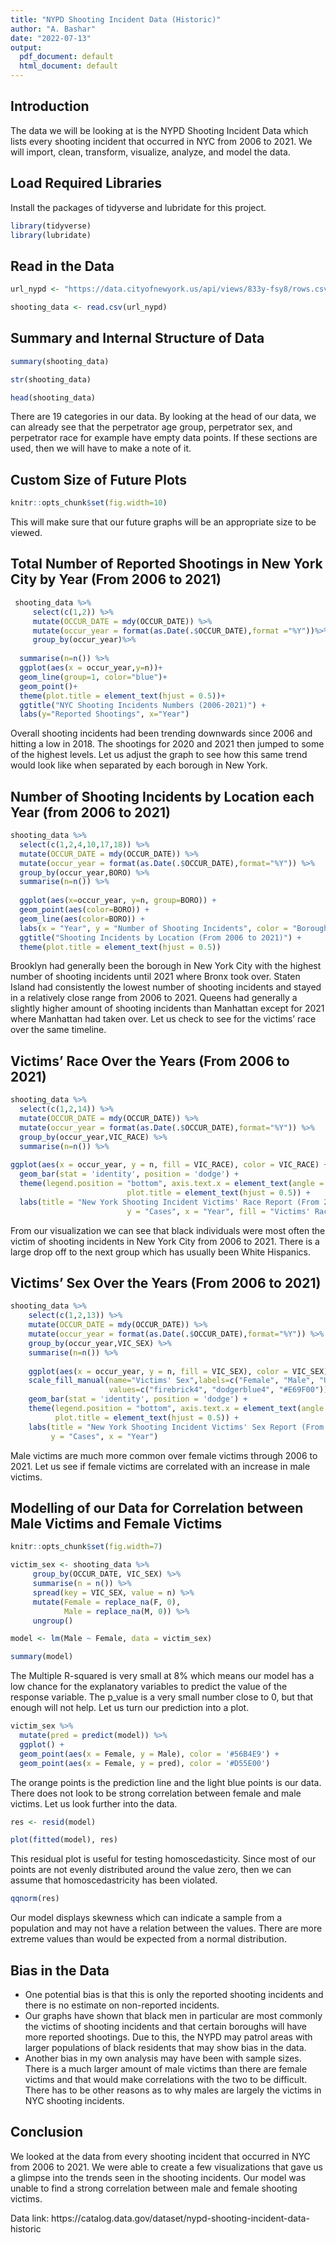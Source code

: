 ---
title: "NYPD Shooting Incident Data (Historic)"
author: "A. Bashar"
date: "2022-07-13"
output:
  pdf_document: default
  html_document: default
---

## Introduction ##

The data we will be looking at is the NYPD Shooting Incident Data which lists every shooting incident that occurred in NYC from 2006 to 2021. We will import, clean, transform, visualize, analyze, and model the data.  

## Load Required Libraries ##

Install the packages of tidyverse and lubridate for this project.
```{r library, echo=TRUE, warning=FALSE}
 
library(tidyverse)
library(lubridate)
```

## Read in the Data ##

```{r csv file, echo=TRUE}
url_nypd <- "https://data.cityofnewyork.us/api/views/833y-fsy8/rows.csv?accessType=DOWNLOAD"

shooting_data <- read.csv(url_nypd)
```

## Summary and Internal Structure of Data ##

```{r shooting_data, echo=TRUE}
summary(shooting_data)

str(shooting_data)

head(shooting_data)
```

There are 19 categories in our data. By looking at the head of our data, we can already see that the perpetrator age group, perpetrator sex, and perpetrator race for example have empty data points. If these sections are used, then we will have to make a note of it. 

## Custom Size of Future Plots ##

```{r size of plots, echo=TRUE}
knitr::opts_chunk$set(fig.width=10)
```

This will make sure that our future graphs will be an appropriate size to be viewed. 

## Total Number of Reported Shootings in New York City by Year (From 2006 to 2021) ##

```{r Number of Reported Shootings per Year, echo=TRUE}
 shooting_data %>%
     select(c(1,2)) %>%
     mutate(OCCUR_DATE = mdy(OCCUR_DATE)) %>%
     mutate(occur_year = format(as.Date(.$OCCUR_DATE),format ="%Y"))%>%
     group_by(occur_year)%>%
  
  summarise(n=n()) %>%
  ggplot(aes(x = occur_year,y=n))+
  geom_line(group=1, color="blue")+
  geom_point()+
  theme(plot.title = element_text(hjust = 0.5))+
  ggtitle("NYC Shooting Incidents Numbers (2006-2021)") +
  labs(y="Reported Shootings", x="Year")
```

Overall shooting incidents had been trending downwards since 2006 and hitting a low in 2018. The shootings for 2020 and 2021 then jumped to some of the highest levels. Let us adjust the graph to see how this same trend would look like when separated by each borough in New York.

## Number of Shooting Incidents by Location each Year (from 2006 to 2021) ##

```{r Number of Shooting Incidents by Location each Year, message=FALSE, echo=TRUE}
shooting_data %>%
  select(c(1,2,4,10,17,18)) %>%
  mutate(OCCUR_DATE = mdy(OCCUR_DATE)) %>%
  mutate(occur_year = format(as.Date(.$OCCUR_DATE),format="%Y")) %>%
  group_by(occur_year,BORO) %>%  
  summarise(n=n()) %>%
  
  ggplot(aes(x=occur_year, y=n, group=BORO)) +
  geom_point(aes(color=BORO)) +
  geom_line(aes(color=BORO)) +
  labs(x = "Year", y = "Number of Shooting Incidents", color = "Borough") +
  ggtitle("Shooting Incidents by Location (From 2006 to 2021)") +
  theme(plot.title = element_text(hjust = 0.5))
```

Brooklyn had generally been the borough in New York City with the highest number of shooting incidents until 2021 where Bronx took over. Staten Island had consistently the lowest number of shooting incidents and stayed in a relatively close range from 2006 to 2021. Queens had generally a slightly higher amount of shooting incidents than Manhattan except for 2021 where Manhattan had taken over. Let us check to see for the victims' race over the same timeline.   

## Victims' Race Over the Years (From 2006 to 2021) ##

```{r Victim Race Over the Years, message=FALSE, echo=TRUE}
shooting_data %>%
  select(c(1,2,14)) %>%
  mutate(OCCUR_DATE = mdy(OCCUR_DATE)) %>%
  mutate(occur_year = format(as.Date(.$OCCUR_DATE),format="%Y")) %>%
  group_by(occur_year,VIC_RACE) %>%  
  summarise(n=n()) %>%
  
ggplot(aes(x = occur_year, y = n, fill = VIC_RACE), color = VIC_RACE) +
  geom_bar(stat = 'identity', position = 'dodge') +
  theme(legend.position = "bottom", axis.text.x = element_text(angle = 90), 
                          plot.title = element_text(hjust = 0.5)) +
  labs(title = "New York Shooting Incident Victims' Race Report (From 2006 to 2021)", 
                          y = "Cases", x = "Year", fill = "Victims' Race")
```

From our visualization we can see that black individuals were most often the victim of shooting incidents in New York City from 2006 to 2021. There is a large drop off to the next group which has usually been White Hispanics. 

## Victims' Sex Over the Years (From 2006 to 2021) ##

```{r Victim Sex Over the Years, echo=TRUE, message=FALSE}
shooting_data %>%
    select(c(1,2,13)) %>%
    mutate(OCCUR_DATE = mdy(OCCUR_DATE)) %>%
    mutate(occur_year = format(as.Date(.$OCCUR_DATE),format="%Y")) %>%
    group_by(occur_year,VIC_SEX) %>%  
    summarise(n=n()) %>%
    
    ggplot(aes(x = occur_year, y = n, fill = VIC_SEX), color = VIC_SEX) +
    scale_fill_manual(name="Victims' Sex",labels=c("Female", "Male", "Unknown"), 
                      values=c("firebrick4", "dodgerblue4", "#E69F00")) +
    geom_bar(stat = 'identity', position = 'dodge') +
    theme(legend.position = "bottom", axis.text.x = element_text(angle = 90), 
          plot.title = element_text(hjust = 0.5)) +
    labs(title = "New York Shooting Incident Victims' Sex Report (From 2006 to 2021)", 
         y = "Cases", x = "Year")
```

Male victims are much more common over female victims through 2006 to 2021. Let us see if female victims are correlated with an increase in male victims.   

## Modelling of our Data for Correlation between Male Victims and Female Victims ##

```{r linear model, echo=TRUE, error=FALSE, message=FALSE}

knitr::opts_chunk$set(fig.width=7)

victim_sex <- shooting_data %>%
     group_by(OCCUR_DATE, VIC_SEX) %>% 
     summarise(n = n()) %>% 
     spread(key = VIC_SEX, value = n) %>% 
     mutate(Female = replace_na(F, 0),
            Male = replace_na(M, 0)) %>% 
     ungroup()
``` 

```{r summary, echo=TRUE}     
model <- lm(Male ~ Female, data = victim_sex)

summary(model)
```

The Multiple R-squared is very small at 8% which means our model has a low chance for the explanatory variables to predict the value of the response variable. The p_value is a very small number close to 0, but that enough will not help. Let us turn our prediction into a plot. 

```{r model plot, echo=TRUE}
victim_sex %>% 
  mutate(pred = predict(model)) %>% 
  ggplot() +
  geom_point(aes(x = Female, y = Male), color = '#56B4E9') +
  geom_point(aes(x = Female, y = pred), color = '#D55E00')
```

The orange points is the prediction line and the light blue points is our data. There does not look to be strong correlation between female and male victims. Let us look further into the data. 

```{r Our Model, echo=TRUE} 
res <- resid(model)

plot(fitted(model), res)
```

This residual plot is useful for testing homoscedasticity. Since most of our points are not evenly distributed around the value zero, then we can assume that homoscedastricity has been violated.

```{r qq plot, echo=TRUE}
qqnorm(res)
```

Our model displays skewness which can indicate a sample from a population and may not have a relation between the values. There are more extreme values than would be expected from a normal distribution. 

## Bias in the Data ##

- One potential bias is that this is only the reported shooting incidents and there is no estimate on non-reported incidents.
- Our graphs have shown that black men in particular are most commonly the victims of shooting incidents and that certain boroughs will have more reported shootings. Due to this, the NYPD may patrol areas with larger populations of black residents that may show bias in the data.  
- Another bias in my own analysis may have been with sample sizes. There is a much larger amount of male victims than there are female victims and that would make correlations with the two to be difficult. There has to be other reasons as to why males are largely the victims in NYC shooting incidents.

## Conclusion ## 

We looked at the data from every shooting incident that occurred in NYC from 2006 to 2021. We were able to create a few visualizations that gave us a glimpse into the trends seen in the shooting incidents. Our model was unable to find a strong correlation between male and female shooting victims.   

Data link: https://catalog.data.gov/dataset/nypd-shooting-incident-data-historic


